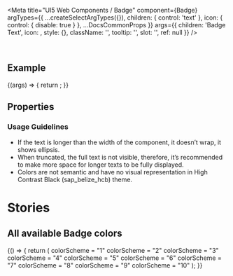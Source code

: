 
<Meta
  title="UI5 Web Components / Badge"
  component={Badge}
  argTypes={{
    ...createSelectArgTypes({}),
    children: { control: 'text' },
    icon: { control: { disable: true } },
    ...DocsCommonProps
  }}
  args={{
    children: 'Badge Text',
    icon: <Icon name="employee" />,
    style: {},
    className: '',
    tooltip: '',
    slot: '',
    ref: null
  }}
/>

<DocsHeader />

<br />

## Example

<Canvas>
  <Story name="Default">
    {(args) => {
      return <Badge {...args} />;
    }}
  </Story>
</Canvas>

## Properties

<ArgsTable story="." />
<div style={{ fontFamily: 'var(--sapFontFamily)', fontSize: 'var(--sapFontSize)', color: 'var(--sapTextColor)' }}>
  <h3>Usage Guidelines</h3>
  <ul>
    <li>If the text is longer than the width of the component, it doesn’t wrap, it shows ellipsis.</li>
    <li>
      When truncated, the full text is not visible, therefore, it’s recommended to make more space for longer texts to
      be fully displayed.
    </li>
    <li>Colors are not semantic and have no visual representation in High Contrast Black (sap_belize_hcb) theme.</li>
  </ul>
</div>

# Stories

## All available Badge colors

<Canvas>
  <Story name="All colors">
    {() => {
      return (
        <FlexBox wrap={FlexBoxWrap.Wrap}>
          <Badge colorScheme="1" style={{ marginRight: '10px', marginBottom: '10px' }}>
            colorScheme = "1"
          </Badge>
          <Badge colorScheme="2" style={{ marginRight: '10px', marginBottom: '10px' }}>
            colorScheme = "2"
          </Badge>
          <Badge colorScheme="3" style={{ marginRight: '10px', marginBottom: '10px' }}>
            colorScheme = "3"
          </Badge>
          <Badge colorScheme="4" style={{ marginRight: '10px', marginBottom: '10px' }}>
            colorScheme = "4"
          </Badge>
          <Badge colorScheme="5" style={{ marginRight: '10px', marginBottom: '10px' }}>
            colorScheme = "5"
          </Badge>
          <Badge colorScheme="6" style={{ marginRight: '10px', marginBottom: '10px' }}>
            colorScheme = "6"
          </Badge>
          <Badge colorScheme="7" style={{ marginRight: '10px', marginBottom: '10px' }}>
            colorScheme = "7"
          </Badge>
          <Badge colorScheme="8" style={{ marginRight: '10px', marginBottom: '10px' }}>
            colorScheme = "8"
          </Badge>
          <Badge colorScheme="9" style={{ marginRight: '10px', marginBottom: '10px' }}>
            colorScheme = "9"
          </Badge>
          <Badge colorScheme="10">colorScheme = "10"</Badge>
        </FlexBox>
      );
    }}
  </Story>
</Canvas>
